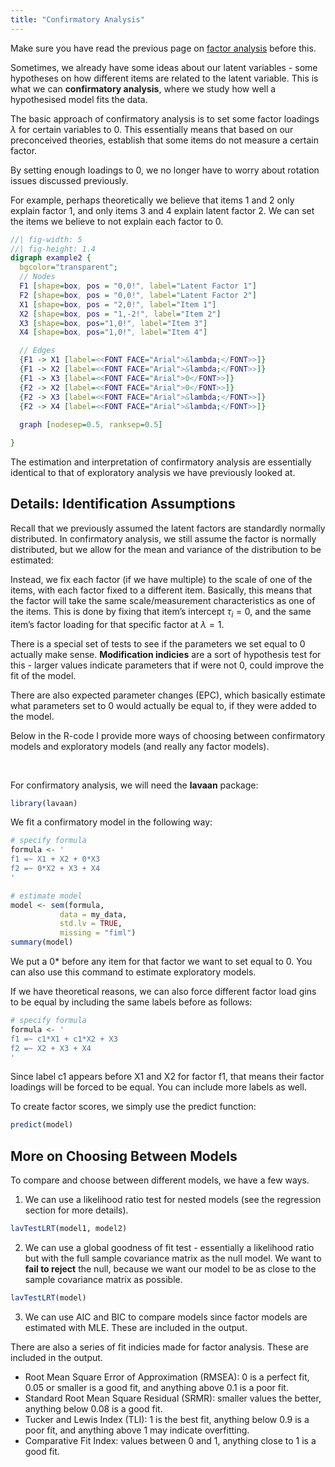 ```yaml
---
title: "Confirmatory Analysis"
---
```


::: small
Make sure you have read the previous page on [factor analysis](factor.qmd) before this.
:::

Sometimes, we already have some ideas about our latent variables - some hypotheses on how different items are related to the latent variable. This is what we can **confirmatory analysis**, where we study how well a hypothesised model fits the data.

The basic approach of confirmatory analysis is to set some factor loadings $\lambda$ for certain variables to 0. This essentially means that based on our preconceived theories, establish that some items do not measure a certain factor.

::: small
By setting enough loadings to 0, we no longer have to worry about rotation issues discussed previously.
:::

For example, perhaps theoretically we believe that items 1 and 2 only explain factor 1, and only items 3 and 4 explain latent factor 2. We can set the items we believe to not explain each factor to 0.

::: center-graph
```dot
//| fig-width: 5
//| fig-height: 1.4
digraph example2 {
  bgcolor="transparent";
  // Nodes
  F1 [shape=box, pos = "0,0!", label="Latent Factor 1"]
  F2 [shape=box, pos = "0,0!", label="Latent Factor 2"]
  X1 [shape=box, pos = "2,0!", label="Item 1"]
  X2 [shape=box, pos = "1,-2!", label="Item 2"]
  X3 [shape=box, pos="1,0!", label="Item 3"]
  X4 [shape=box, pos="1,0!", label="Item 4"]

  // Edges
  {F1 -> X1 [label=<<FONT FACE="Arial">&lambda;</FONT>>]}
  {F1 -> X2 [label=<<FONT FACE="Arial">&lambda;</FONT>>]}
  {F1 -> X3 [label=<<FONT FACE="Arial">0</FONT>>]}
  {F2 -> X2 [label=<<FONT FACE="Arial">0</FONT>>]}
  {F2 -> X3 [label=<<FONT FACE="Arial">&lambda;</FONT>>]}
  {F2 -> X4 [label=<<FONT FACE="Arial">&lambda;</FONT>>]}
  
  graph [nodesep=0.5, ranksep=0.5]

}
```
:::

The estimation and interpretation of confirmatory analysis are essentially identical to that of exploratory analysis we have previously looked at.

::: {.callout-note collapse="true"}
## Details: Identification Assumptions

::: append
Recall that we previously assumed the latent factors are standardly normally distributed. In confirmatory analysis, we still assume the factor is normally distributed, but we allow for the mean and variance of the distribution to be estimated:

Instead, we fix each factor (if we have multiple) to the scale of one of the items, with each factor fixed to a different item. Basically, this means that the factor will take the same scale/measurement characteristics as one of the items. This is done by fixing that item's intercept $\tau_i = 0$, and the same item's factor loading for that specific factor at $\lambda = 1$.
:::
:::

There is a special set of tests to see if the parameters we set equal to 0 actually make sense. **Modification indicies** are a sort of hypothesis test for this - larger values indicate parameters that if were not 0, could improve the fit of the model.

There are also expected parameter changes (EPC), which basically estimate what parameters set to 0 would actually be equal to, if they were added to the model.

::: small
Below in the R-code I provide more ways of choosing between confirmatory models and exploratory models (and really any factor models).
:::

<br />

For confirmatory analysis, we will need the **lavaan** package:

```r
library(lavaan)
```

We fit a confirmatory model in the following way:

```r
# specify formula
formula <- '
f1 =~ X1 + X2 + 0*X3 
f2 =~ 0*X2 + X3 + X4
'

# estimate model
model <- sem(formula,
           data = my_data,
           std.lv = TRUE,
           missing = "fiml")
summary(model)
```

::: small
We put a 0\* before any item for that factor we want to set equal to 0. You can also use this command to estimate exploratory models.
:::

If we have theoretical reasons, we can also force different factor load gins to be equal by including the same labels before as follows:

```r
# specify formula
formula <- '
f1 =~ c1*X1 + c1*X2 + X3 
f2 =~ X2 + X3 + X4
'
```

::: small
Since label c1 appears before X1 and X2 for factor f1, that means their factor loadings will be forced to be equal. You can include more labels as well.
:::

To create factor scores, we simply use the predict function:

```r
predict(model)
```

::: {.callout-note collapse="true" appearance="simple"}
## More on Choosing Between Models

To compare and choose between different models, we have a few ways.

1.  We can use a likelihood ratio test for nested models (see the regression section for more details).

```r
lavTestLRT(model1, model2)
```

2.  We can use a global goodness of fit test - essentially a likelihood ratio but with the full sample covariance matrix as the null model. We want to **fail to reject** the null, because we want our model to be as close to the sample covariance matrix as possible.

```r
lavTestLRT(model)
```

3.  We can use AIC and BIC to compare models since factor models are estimated with MLE. These are included in the output.

There are also a series of fit indicies made for factor analysis. These are included in the output.

-   Root Mean Square Error of Approximation (RMSEA): 0 is a perfect fit, 0.05 or smaller is a good fit, and anything above 0.1 is a poor fit.
-   Standard Root Mean Square Residual (SRMR): smaller values the better, anything below 0.08 is a good fit.
-   Tucker and Lewis Index (TLI): 1 is the best fit, anything below 0.9 is a poor fit, and anything above 1 may indicate overfitting.
-   Comparative Fit Index: values between 0 and 1, anything close to 1 is a good fit.
:::
